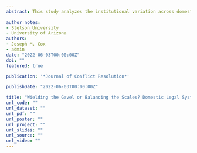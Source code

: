 ```yaml
---
abstract: This study analyzes the institutional variation across domestic legal systems, with a focus on common law system’s adherence to precedent and reduced recourse to judicial deference, as well as on the degree of independence afforded to courts. These institutional qualities of judiciaries provide the opportunity for courts to play a more active role in the implementation of post-conflict justice, increasing uncertainty for other policymakers concerning the ultimate contours of post-conflict justice processes. To reduce such uncertainty, policymakers ensconced in these types of institutional contexts will be less likely to implement post-conflict justice. Using data from the Post-Conflict Justice Dataset, we find that states with common law systems are less likely to pursue and implement post-conflict justice compared to states with civil or Islamic law systems. Moreover, independent courts will be less likely to pursue mixed or restorative forms post-conflict justice, though the impact of judicial independence is weak overall.
  
author_notes:
- Stetson University
- University of Arizona
authors:
- Joseph M. Cox
- admin
date: "2022-06-03T00:00:00Z"
doi: ""
featured: true

publication: '*Journal of Conflict Resolution*'

publishDate: "2022-06-03T00:00:00Z"

title: "Wielding the Gavel or Balancing the Scales? Domestic Legal Systems and Post-Conflict Justice"
url_code: ""
url_dataset: ""
url_pdf: ""
url_poster: ""
url_project: ""
url_slides: ""
url_source: ""
url_video: ""
---
```

